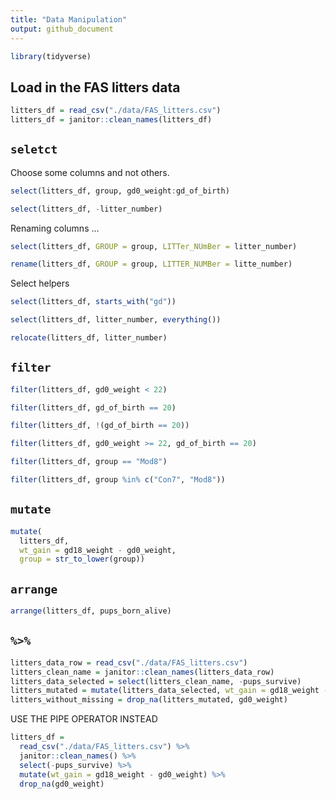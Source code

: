 ```yaml
---
title: "Data Manipulation"
output: github_document
---
```


```r
library(tidyverse)
```

## Load in the FAS litters data
```r
litters_df = read_csv("./data/FAS_litters.csv")
litters_df = janitor::clean_names(litters_df)
```


## `seletct`

Choose some columns and not others.

```r
select(litters_df, group, gd0_weight:gd_of_birth)
```

```r
select(litters_df, -litter_number)
```

Renaming columns ...

```r
select(litters_df, GROUP = group, LITTer_NUmBer = litter_number)
```

```r
rename(litters_df, GROUP = group, LITTER_NUMBer = litte_number)
```

Select helpers
```r
select(litters_df, starts_with("gd"))
```

```r
select(litters_df, litter_number, everything())
```

```r
relocate(litters_df, litter_number)
```

## `filter`

```r
filter(litters_df, gd0_weight < 22)
```

```r
filter(litters_df, gd_of_birth == 20)
```

```r
filter(litters_df, !(gd_of_birth == 20))
```

```r
filter(litters_df, gd0_weight >= 22, gd_of_birth == 20)
```

```r
filter(litters_df, group == "Mod8")
```

```r
filter(litters_df, group %in% c("Con7", "Mod8"))
```

## `mutate`

```r
mutate(
  litters_df, 
  wt_gain = gd18_weight - gd0_weight,
  group = str_to_lower(group))
```

## `arrange`
```r
arrange(litters_df, pups_born_alive)
```

## `%>%`

```r
litters_data_row = read_csv("./data/FAS_litters.csv")
litters_clean_name = janitor::clean_names(litters_data_row)
litters_data_selected = select(litters_clean_name, -pups_survive)
litters_mutated = mutate(litters_data_selected, wt_gain = gd18_weight - gd0_weight)
litters_without_missing = drop_na(litters_mutated, gd0_weight)
```

USE THE PIPE OPERATOR INSTEAD
```r
litters_df = 
  read_csv("./data/FAS_litters.csv") %>% 
  janitor::clean_names() %>%
  select(-pups_survive) %>% 
  mutate(wt_gain = gd18_weight - gd0_weight) %>% 
  drop_na(gd0_weight)
```

